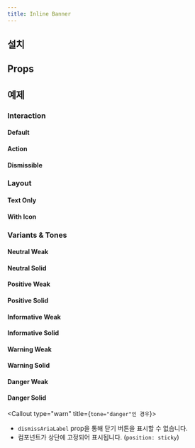 ```yaml
---
title: Inline Banner
---
```


<ComponentExample name="inline-banner-preview" />

## 설치

<Installation name="inline-banner" />

## Props

<AutoTypeTable
  path="./registry/component/inline-banner.tsx"
  name="InlineBannerProps"
/>

## 예제

### Interaction

#### Default

<ComponentExample name="inline-banner-default" />

#### Action

<ComponentExample name="inline-banner-action" />

#### Dismissible

<ComponentExample name="inline-banner-dismissible" />

### Layout

#### Text Only

<ComponentExample name="inline-banner-text-only" />

#### With Icon

<ComponentExample name="inline-banner-with-icon" />

### Variants & Tones

#### Neutral Weak

<ComponentExample name="inline-banner-neutral-weak" />

#### Neutral Solid

<ComponentExample name="inline-banner-neutral-solid" />

#### Positive Weak

<ComponentExample name="inline-banner-positive-weak" />

#### Positive Solid

<ComponentExample name="inline-banner-positive-solid" />

#### Informative Weak

<ComponentExample name="inline-banner-informative-weak" />

#### Informative Solid

<ComponentExample name="inline-banner-informative-solid" />

#### Warning Weak

<ComponentExample name="inline-banner-warning-weak" />

#### Warning Solid

<ComponentExample name="inline-banner-warning-solid" />

#### Danger Weak

<ComponentExample name="inline-banner-danger-weak" />

#### Danger Solid

<ComponentExample name="inline-banner-danger-solid" />

<Callout type="warn" title={`tone="danger"인 경우`}>

- `dismissAriaLabel` prop을 통해 닫기 버튼을 표시할 수 없습니다.
- 컴포넌트가 상단에 고정되어 표시됩니다. (`position: sticky`)

</Callout>

<StackflowExample name="inline-banner-activity" />
